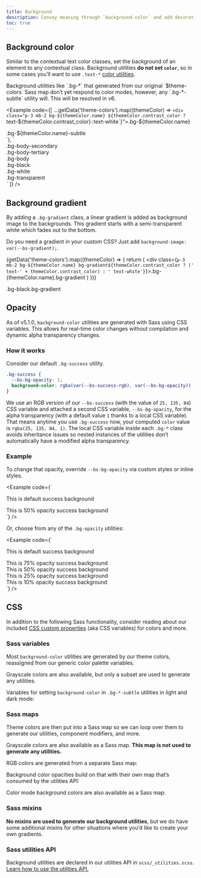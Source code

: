 ```yaml
---
title: Background
description: Convey meaning through `background-color` and add decoration with gradients.
toc: true
---
```



<Callout name="warning-color-assistive-technologies" />

## Background color

Similar to the contextual text color classes, set the background of an element to any contextual class. Background utilities **do not set `color`**, so in some cases you’ll want to use `.text-*` [color utilities]([[docsref:/utilities/colors]]).

<Callout>
Background utilities like `.bg-*` that generated from our original `$theme-colors` Sass map don’t yet respond to color modes, however, any `.bg-*-subtle` utility will. This will be resolved in v6.
</Callout>

<Example code={[
  ...getData('theme-colors').map((themeColor) => `<div class="p-3 mb-2 bg-${themeColor.name} ${themeColor.contrast_color ? `text-${themeColor.contrast_color}` : `text-white`}">.bg-${themeColor.name}</div>
<div class="p-3 mb-2 bg-${themeColor.name}-subtle text-${themeColor.name}-emphasis">.bg-${themeColor.name}-subtle</div>`),
  `<div class="p-3 mb-2 bg-body-secondary">.bg-body-secondary</div>
<div class="p-3 mb-2 bg-body-tertiary">.bg-body-tertiary</div>
<div class="p-3 mb-2 bg-body text-body">.bg-body</div>
<div class="p-3 mb-2 bg-black text-white">.bg-black</div>
<div class="p-3 mb-2 bg-white text-dark">.bg-white</div>
<div class="p-3 mb-2 bg-transparent text-body">.bg-transparent</div>`
]} />

## Background gradient

By adding a `.bg-gradient` class, a linear gradient is added as background image to the backgrounds. This gradient starts with a semi-transparent white which fades out to the bottom.

Do you need a gradient in your custom CSS? Just add `background-image: var(--bs-gradient);`.

{getData('theme-colors').map((themeColor) => {
  return (
    <div class={`p-3 mb-2 bg-${themeColor.name} bg-gradient${themeColor.contrast_color ? (' text-' + themeColor.contrast_color) : ' text-white'}`}>.bg-{themeColor.name}.bg-gradient</div>
  )
})}
<div class="p-3 mb-2 bg-black bg-gradient text-white">.bg-black.bg-gradient</div>

## Opacity

<AddedIn version="5.1.0" />

As of v5.1.0, `background-color` utilities are generated with Sass using CSS variables. This allows for real-time color changes without compilation and dynamic alpha transparency changes.

### How it works

Consider our default `.bg-success` utility.

```css
.bg-success {
  --bs-bg-opacity: 1;
  background-color: rgba(var(--bs-success-rgb), var(--bs-bg-opacity)) !important;
}
```

We use an RGB version of our `--bs-success` (with the value of `25, 135, 84`) CSS variable and attached a second CSS variable, `--bs-bg-opacity`, for the alpha transparency (with a default value `1` thanks to a local CSS variable). That means anytime you use `.bg-success` now, your computed `color` value is `rgba(25, 135, 84, 1)`. The local CSS variable inside each `.bg-*` class avoids inheritance issues so nested instances of the utilities don’t automatically have a modified alpha transparency.

### Example

To change that opacity, override `--bs-bg-opacity` via custom styles or inline styles.

<Example code={`<div class="bg-success p-2 text-white">This is default success background</div>
<div class="bg-success p-2" style="--bs-bg-opacity: .5;">This is 50% opacity success background</div>`} />

Or, choose from any of the `.bg-opacity` utilities:

<Example code={`<div class="bg-success p-2 text-white">This is default success background</div>
<div class="bg-success p-2 text-white bg-opacity-75">This is 75% opacity success background</div>
<div class="bg-success p-2 text-dark bg-opacity-50">This is 50% opacity success background</div>
<div class="bg-success p-2 text-dark bg-opacity-25">This is 25% opacity success background</div>
<div class="bg-success p-2 text-dark bg-opacity-10">This is 10% opacity success background</div>`} />

## CSS

In addition to the following Sass functionality, consider reading about our included [CSS custom properties]([[docsref:/customize/css-variables]]) (aka CSS variables) for colors and more.

### Sass variables

Most `background-color` utilities are generated by our theme colors, reassigned from our generic color palette variables.

<ScssDocs name="color-variables" file="scss/_variables.scss" />

<ScssDocs name="theme-color-variables" file="scss/_variables.scss" />

<ScssDocs name="variable-gradient" file="scss/_variables.scss" />

Grayscale colors are also available, but only a subset are used to generate any utilities.

<ScssDocs name="gray-color-variables" file="scss/_variables.scss" />

Variables for setting `background-color` in `.bg-*-subtle` utilities in light and dark mode:

<ScssDocs name="theme-bg-subtle-variables" file="scss/_variables.scss" />

<ScssDocs name="theme-bg-subtle-dark-variables" file="scss/_variables-dark.scss" />

### Sass maps

Theme colors are then put into a Sass map so we can loop over them to generate our utilities, component modifiers, and more.

<ScssDocs name="theme-colors-map" file="scss/_variables.scss" />

Grayscale colors are also available as a Sass map. **This map is not used to generate any utilities.**

<ScssDocs name="gray-colors-map" file="scss/_variables.scss" />

RGB colors are generated from a separate Sass map:

<ScssDocs name="theme-colors-rgb" file="scss/_maps.scss" />

Background color opacities build on that with their own map that’s consumed by the utilities API:

<ScssDocs name="utilities-bg-colors" file="scss/_maps.scss" />

Color mode background colors are also available as a Sass map:

<ScssDocs name="theme-bg-subtle-map" file="scss/_maps.scss" />

<ScssDocs name="theme-bg-subtle-dark-map" file="scss/_maps.scss" />

### Sass mixins

**No mixins are used to generate our background utilities**, but we do have some additional mixins for other situations where you’d like to create your own gradients.

<ScssDocs name="gradient-bg-mixin" file="scss/mixins/_gradients.scss" />

<ScssDocs name="gradient-mixins" file="scss/mixins/_gradients.scss" />

### Sass utilities API

Background utilities are declared in our utilities API in `scss/_utilities.scss`. [Learn how to use the utilities API.]([[docsref:/utilities/api#using-the-api]])

<ScssDocs name="utils-bg-color" file="scss/_utilities.scss" />
